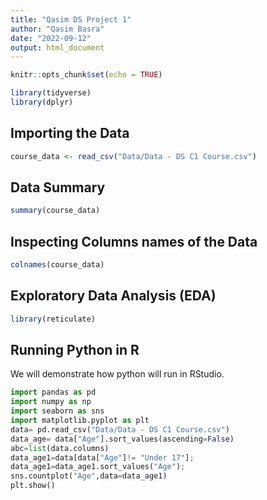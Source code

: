 ```yaml
---
title: "Qasim DS Project 1"
author: "Qasim Basra"
date: "2022-09-12"
output: html_document
---
```


```r
knitr::opts_chunk$set(echo = TRUE)

library(tidyverse)
library(dplyr)
```

## Importing the Data

```r

course_data <- read_csv("Data/Data - DS C1 Course.csv")


```

## Data Summary
```r
summary(course_data)

```

## Inspecting Columns names of the Data

```r

colnames(course_data)


```















## Exploratory Data Analysis (EDA)


```r


library(reticulate)

```

## Running Python in R
We will demonstrate how python will run in RStudio.

```python
import pandas as pd
import numpy as np
import seaborn as sns
import matplotlib.pyplot as plt
data= pd.read_csv("Data/Data - DS C1 Course.csv")
data_age= data["Age"].sort_values(ascending=False)
abc=list(data.columns)
data_age1=data[data["Age"]!= "Under 17"];
data_age1=data_age1.sort_values("Age");
sns.countplot("Age",data=data_age1)
plt.show()
```





